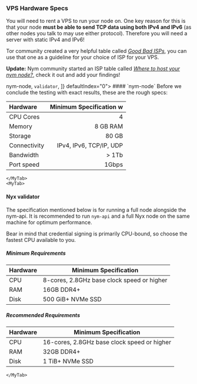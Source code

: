 
### VPS Hardware Specs

You will need to rent a VPS to run your node on. One key reason for this is that your node **must be able to send TCP data using both IPv4 and IPv6** (as other nodes you talk to may use either protocol). Therefore you will need a server with static IPv4 and IPv6!

Tor community created a very helpful table called [*Good Bad ISPs*](https://community.torproject.org/relay/community-resources/good-bad-isps/), you can use that one as a guideline for your choice of ISP for your VPS.

**Update:** Nym community started an ISP table called [*Where to host your nym node?*](../../community-counsel/isp-list.mdx), check it out and add your findings!

<div>
  <Tabs items={[
    <code>nym-node</code>,
    <code>validator</code>,
    ]} defaultIndex="0">
    <MyTab>
#### `nym-node`
Before we conclude the testing with exact results, these are the rough specs:

| **Hardware** | **Minimum Specification** w
| :---         | ---:                      |
| CPU Cores    | 4                         |
| Memory       | 8 GB RAM                  |
| Storage      | 80 GB                     |
| Connectivity | IPv4, IPv6, TCP/IP, UDP   |
| Bandwidth    | > 1Tb                     |
| Port speed   | 1Gbps                     |

    </MyTab>
    <MyTab>
#### Nyx validator

The specification mentioned below is for running a full node alongside the nym-api. It is recommended to run `nym-api` and a full Nyx node on the same machine for optimum performance.

Bear in mind that credential signing is primarily CPU-bound, so choose the fastest CPU available to you.

##### Minimum Requirements

| Hardware | **Minimum Specification**                  |
|----------|--------------------------------------------|
| CPU      | 8-cores, 2.8GHz base clock speed or higher |
| RAM      | 16GB DDR4+                                 |
| Disk     | 500 GiB+ NVMe SSD                          |

##### Recommended Requirements

| Hardware | **Minimum Specification**                   |
|----------|---------------------------------------------|
| CPU      | 16-cores, 2.8GHz base clock speed or higher |
| RAM      | 32GB DDR4+                                  |
| Disk     | 1 TiB+ NVMe SSD                             |

    </MyTab>
  </Tabs>
</div>
